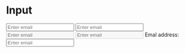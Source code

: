 
<Meta title="Components/Input" />

# Input

<UnstyledWithTheme>
  <div style={{ display: "grid", gap: "16px" }}>
    <input className="input" placeholder="Enter email" />
    <input
      className="input"
      placeholder="Enter email"
      defaultValue="pavel.keyzik@gmail.com"
    />
    <input className="input" placeholder="Enter email" disabled />
    <input
      className="input"
      placeholder="Enter email"
      defaultValue="pavel.keyzik@gmail.com"
      disabled
    />
    <label className="form-control">
      <span className="form-control-label">Emal address:</span>
      <input className="input" placeholder="Enter email" />
    </label>
  </div>
</UnstyledWithTheme>
